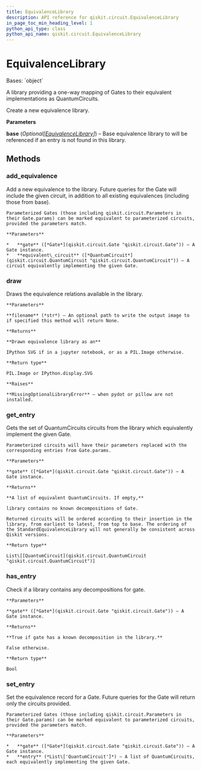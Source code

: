 ```yaml
---
title: EquivalenceLibrary
description: API reference for qiskit.circuit.EquivalenceLibrary
in_page_toc_min_heading_level: 1
python_api_type: class
python_api_name: qiskit.circuit.EquivalenceLibrary
---
```


# EquivalenceLibrary

<Class id="qiskit.circuit.EquivalenceLibrary" isDedicatedPage={true} github="https://github.com/qiskit/qiskit/tree/stable/0.19/qiskit/circuit/equivalence.py" signature="EquivalenceLibrary(*, base=None)">
  Bases: `object`

  A library providing a one-way mapping of Gates to their equivalent implementations as QuantumCircuits.

  Create a new equivalence library.

  **Parameters**

  **base** (*Optional\[*[*EquivalenceLibrary*](#qiskit.circuit.EquivalenceLibrary "qiskit.circuit.EquivalenceLibrary")*]*) – Base equivalence library to will be referenced if an entry is not found in this library.

  ## Methods

  ### add\_equivalence

  <Function id="qiskit.circuit.EquivalenceLibrary.add_equivalence" name="add_equivalence" signature="EquivalenceLibrary.add_equivalence(gate, equivalent_circuit)">
    Add a new equivalence to the library. Future queries for the Gate will include the given circuit, in addition to all existing equivalences (including those from base).

    Parameterized Gates (those including qiskit.circuit.Parameters in their Gate.params) can be marked equivalent to parameterized circuits, provided the parameters match.

    **Parameters**

    *   **gate** ([*Gate*](qiskit.circuit.Gate "qiskit.circuit.Gate")) – A Gate instance.
    *   **equivalent\_circuit** ([*QuantumCircuit*](qiskit.circuit.QuantumCircuit "qiskit.circuit.QuantumCircuit")) – A circuit equivalently implementing the given Gate.
  </Function>

  ### draw

  <Function id="qiskit.circuit.EquivalenceLibrary.draw" name="draw" signature="EquivalenceLibrary.draw(filename=None)">
    Draws the equivalence relations available in the library.

    **Parameters**

    **filename** (*str*) – An optional path to write the output image to if specified this method will return None.

    **Returns**

    **Drawn equivalence library as an**

    IPython SVG if in a jupyter notebook, or as a PIL.Image otherwise.

    **Return type**

    PIL.Image or IPython.display.SVG

    **Raises**

    **MissingOptionalLibraryError** – when pydot or pillow are not installed.
  </Function>

  ### get\_entry

  <Function id="qiskit.circuit.EquivalenceLibrary.get_entry" name="get_entry" signature="EquivalenceLibrary.get_entry(gate)">
    Gets the set of QuantumCircuits circuits from the library which equivalently implement the given Gate.

    Parameterized circuits will have their parameters replaced with the corresponding entries from Gate.params.

    **Parameters**

    **gate** ([*Gate*](qiskit.circuit.Gate "qiskit.circuit.Gate")) – A Gate instance.

    **Returns**

    **A list of equivalent QuantumCircuits. If empty,**

    library contains no known decompositions of Gate.

    Returned circuits will be ordered according to their insertion in the library, from earliest to latest, from top to base. The ordering of the StandardEquivalenceLibrary will not generally be consistent across Qiskit versions.

    **Return type**

    List\[[QuantumCircuit](qiskit.circuit.QuantumCircuit "qiskit.circuit.QuantumCircuit")]
  </Function>

  ### has\_entry

  <Function id="qiskit.circuit.EquivalenceLibrary.has_entry" name="has_entry" signature="EquivalenceLibrary.has_entry(gate)">
    Check if a library contains any decompositions for gate.

    **Parameters**

    **gate** ([*Gate*](qiskit.circuit.Gate "qiskit.circuit.Gate")) – A Gate instance.

    **Returns**

    **True if gate has a known decomposition in the library.**

    False otherwise.

    **Return type**

    Bool
  </Function>

  ### set\_entry

  <Function id="qiskit.circuit.EquivalenceLibrary.set_entry" name="set_entry" signature="EquivalenceLibrary.set_entry(gate, entry)">
    Set the equivalence record for a Gate. Future queries for the Gate will return only the circuits provided.

    Parameterized Gates (those including qiskit.circuit.Parameters in their Gate.params) can be marked equivalent to parameterized circuits, provided the parameters match.

    **Parameters**

    *   **gate** ([*Gate*](qiskit.circuit.Gate "qiskit.circuit.Gate")) – A Gate instance.
    *   **entry** (*List\['QuantumCircuit']*) – A list of QuantumCircuits, each equivalently implementing the given Gate.
  </Function>
</Class>

